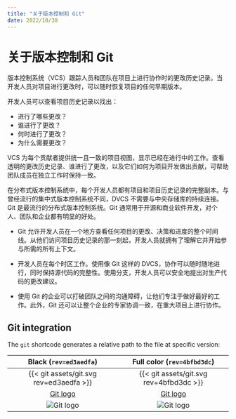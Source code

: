 ```yaml
---
title: "关于版本控制和 Git"
date: 2022/10/30
---
```


# 关于版本控制和 Git

版本控制系统（VCS）跟踪人员和团队在项目上进行协作时的更改历史记录。当开发人员对项目进行更改时，可以随时恢复项目的任何早期版本。

开发人员可以查看项目历史记录以找出：

- 进行了哪些更改？
- 谁进行了更改？
- 何时进行了更改？
- 为什么需要更改？

VCS 为每个贡献者提供统一且一致的项目视图，显示已经在进行中的工作。查看透明的更改历史记录、谁进行了更改，以及它们如何为项目开发做出贡献，可帮助团队成员在独立工作时保持一致。

在分布式版本控制系统中，每个开发人员都有项目和项目历史记录的完整副本。与曾经流行的集中式版本控制系统不同，DVCS 不需要与中央存储库的持续连接。Git 是最流行的分布式版本控制系统。Git 通常用于开源和商业软件开发，对个人、团队和企业都有明显的好处。

- Git 允许开发人员在一个地方查看任何项目的更改、决策和进度的整个时间线。从他们访问项目历史记录的那一刻起，开发人员就拥有了理解它并开始参与所需的所有上下文。

- 开发人员在每个时区工作。使用像 Git 这样的 DVCS，协作可以随时随地进行，同时保持源代码的完整性。使用分支，开发人员可以安全地提出对生产代码的更改建议。

- 使用 Git 的企业可以打破团队之间的沟通障碍，让他们专注于做好最好的工作。此外，Git 还可以让整个企业的专家协调一致，在重大项目上进行协作。

## Git integration

The `git` shortcode generates a relative path to the file at specific version:

|                Black (`rev=ed3aedfa`)                |             Full color (`rev=4bfbd3dc`)              |
| :--------------------------------------------------: | :--------------------------------------------------: |
|       {{< git assets/git.svg rev=ed3aedfa >}}        |       {{< git assets/git.svg rev=4bfbd3dc >}}        |
| [Git logo]({{< git assets/git.svg rev=ed3aedfa >}})  | [Git logo]({{< git assets/git.svg rev=4bfbd3dc >}})  |
| ![Git logo]({{< git assets/git.svg rev=ed3aedfa >}}) | ![Git logo]({{< git assets/git.svg rev=4bfbd3dc >}}) |
